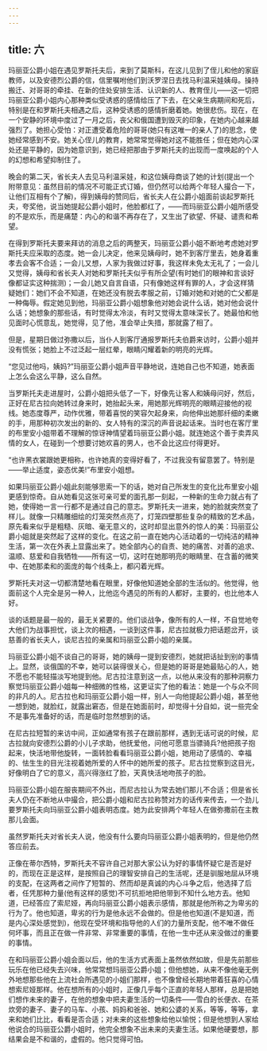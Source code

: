 ```yaml
---
---
---
```

title: 六
---




玛丽亚公爵小姐在遇见罗斯托夫后，来到了莫斯科，在这儿见到了侄儿和他的家庭教师，以及安德烈公爵的信，信里嘱咐他们到沃罗涅日去找马利温采娃姨母。操持搬迁、对哥哥的牵挂、在新的住处安排生活、认识新的人、教育侄儿——这一切把玛丽亚公爵小姐内心那种类似受诱惑的感情给压了下去，在父亲生病期间和死后，特别是在和罗斯托夫相遇之后，这种受诱惑的感情折磨着她。她很悲伤。现在，在一个安静的环境中度过了一月之后，丧父和俄国遭到毁灭的印象，在她内心越来越强烈了。她担心受怕：对正遭受着危险的哥哥(她只有这唯一的亲人了)的思念，使她经常感到不安。她关心侄儿的教育，她常常觉得她对这不能胜任；但在她内心深处还是平静的，因为她意识到，她已经把那由于罗斯托夫的出现而一度唤起的个人的幻想和希望抑制住了。

晚会的第二天，省长夫人去见马利温采娃，和这位姨母商谈了她的计划(提出一个附带意见：虽然目前的情况不可能正式订婚，但仍然可以给两个年轻人撮合一下，让他们互相有个了解)，得到姨母的赞同后，省长夫人在公爵小姐面前谈起罗斯托夫，夸奖他，说当她提起公爵小姐时，他脸都红了，——而玛丽亚公爵小姐所感受的不是欢乐，而是痛楚：内心的和谐不再存在了，又生出了欲望、怀疑、谴责和希望。

在得到罗斯托夫要来拜访的消息之后的两整天，玛丽亚公爵小姐不断地考虑她对罗斯托夫应采取的态度。她一会儿决定，他来见姨母时，她不到客厅里去，她身着重孝去会客不合适；一会儿又想，人家为我做过好事，我这样未免太无礼了；一会儿又觉得，姨母和省长夫人对她和罗斯托夫似乎有所企望(有时她们的眼神和言谈好像都证实这种揣测)；一会儿她又自言自语，只有像她这样有罪的人，才会这样猜疑她们：她们不会不知道，在她还没有脱去孝服之前，订婚对她和对她的亡父都是一种侮辱。假定她见到他，玛丽亚公爵小姐想象他对她会说什么话，她对他会说什么话；她想象的那些话，有时觉得太冷淡，有时又觉得太意味深长了。她最怕和他见面时心慌意乱，她觉得，见了他，准会举止失措，那就露了相了。

但是，星期日做过弥撒以后，当仆人到客厅通报罗斯托夫伯爵来访时，公爵小姐并没有慌张；她脸上不过泛起一层红晕，眼睛闪耀着新的明亮的光辉。

“您见过他吗，姨妈?”玛丽亚公爵小姐声音平静地说，连她自己也不知道，她表面上怎么会这么平静，这么自然。

当罗斯托夫走进屋时，公爵小姐把头低了一下，好像先让客人和姨母问好，然后，正好在尼古拉向她转过身来时，她抬起头来，用她那光辉明亮的眼睛迎接他的视线。她态度尊严，动作优雅，带着喜悦的笑容欠起身来，向他伸出她那纤细的柔嫩的手，用那种初次发出的新的、女人特有的深沉的声音说起话来。当时也在客厅里的布里安小姐带着不理解的惊讶神情望着玛丽亚公爵小姐。就连她这个善于卖弄风情的女人，在碰到一个想要讨她欢喜的男人，也不会比这应付得更好。

“也许黑衣裳跟她更相称，也许她真的变得好看了，不过我没有留意罢了。特别是——举止适度，姿态优美!”布里安小姐想。

如果玛丽亚公爵小姐此刻能够思索一下的话，她对自己所发生的变化比布里安小姐更感到惊奇。自从她看见这张可亲可爱的面孔那一刻起，一种新的生命力就占有了她，使得她一言一行都不是通过自己的意志。罗斯托夫一进来，她的脸就突然变了样儿。就像一只精雕细绘的灯笼突然点亮了，灯笼四壁那些复杂的精致的艺术品，原先看来似乎是粗糙、灰暗、毫无意义的，这时却显出意外的惊人的美：玛丽亚公爵小姐就是突然起了这样的变化。在这之前一直在她内心活动着的一切纯洁的精神生活，第一次在外表上显露出来了。她全部内心的自责、她的痛苦、对善的追求、温顺、慈爱和自我牺牲——所有这一切，这时在她那明亮的眼睛里、在含蓄的微笑中、在她那柔和的面庞的每个线条上，都闪着光辉。

罗斯托夫对这一切都清楚地看在眼里，好像他知道她全部的生活似的。他觉得，他面前这个人完全是另一种人，比他迄今遇见的所有的人都好，主要的，也比他本人好。

谈的话题是最一般的，最无关紧要的。他们谈战争，像所有的人一样，不自觉地夸大他们为战事担忧，谈上次的相遇，一谈到这件事，尼古拉就极力把话题岔开，谈慈善的省长夫人，谈尼古拉的亲属和玛丽亚公爵小姐的亲属。

玛丽亚公爵小姐不谈自己的哥哥，她的姨母一提到安德烈，她就把话扯到别的事情上。显然，谈俄国的不幸，她可以装得很关心，但是她的哥哥是她最贴心的人，她不愿也不能轻描淡写地提到他。尼古拉注意到这一点，以他从来没有的那种洞察力察觉玛丽亚公爵小姐每一种细微的性格，这更证实了他的看法：她是一个与众不同的非凡的人。尼古拉也和玛丽亚公爵小姐一样，别人一向他提起公爵小姐，甚至他一想到她，就脸红，就露出窘态，但是在她面前时，却觉得十分自如，说一些完全不是事先准备好的话，而是临时忽然想到的话。

在尼古拉短暂的来访中间，正如通常有孩子在跟前那样，遇到无话可说的时候，尼古拉就向安德烈公爵的小儿子求助，他抚爱他，问他可愿意当骠骑兵?他把孩子抱起来，快活地带他旋转，一面转脸看看玛丽亚公爵小姐，她用动了感情的、幸福的、怯生生的目光注视着她所爱的人怀中的她所爱的孩子。尼古拉觉察到这目光，好像明白了它的意义，高兴得涨红了脸，天真快活地吻孩子的脸。

玛丽亚公爵小姐在服丧期间不外出，而尼古拉认为常去她们那儿不合适；但是省长夫人仍在不断地从中撮合，把公爵小姐和尼古拉称赞对方的话传来传去，一个劲儿要罗斯托夫向玛丽亚公爵小姐表明态度。她为此安排两个年轻人在做弥撒前在主教那儿会面。

虽然罗斯托夫对省长夫人说，他没有什么要向玛丽亚公爵小姐表明的，但是他仍然答应前去。

正像在蒂尔西特，罗斯托夫不容许自己对那大家公认为好的事情怀疑它是否是好的，而现在正是这样，是按照自己的理智安排自己的生活呢，还是驯服地屈从环境的支配，在这两者之间作了短暂的、然而却是真诚的内心斗争之后，他选择了后者，任凭那种力量(他有这样的感觉)不可抗拒地把他带到不知什么地方去。他知道，已经答应了索尼娅，再向玛丽亚公爵小姐表示感情，那就是他所称之为卑劣的行为了。他也知道，卑劣的行为是他永远不会做的。但是他也知道(不是知道，而是内心深处感觉到)，他现在受环境和指导他的人们的力量所支配，他不唯不做任何坏事，而且正在做一件非常、非常重要的事情，在他一生中还从来没做过的重要的事情。

在和玛丽亚公爵小姐会面以后，他的生活方式表面上虽然依然如故，但是先前那些玩乐在他已经失去兴味，他常常想玛丽亚公爵小姐；但他想她，从来不像他毫无例外地想那些他在上流社会所遇见的小姐们那样，也不像曾经长期地带着狂喜的心情想索尼娅那样。他在想所有的小姐时，正像几乎每个正直的年轻人那样，总是把她们想作未来的妻子，在他的想象中把夫妻生活的一切条件——雪白的长便衣、在茶炊旁的妻子、妻子的马车、小孩、妈妈和爸爸、她和公婆的关系，等等，等等，拿来和她们比比，看看是否合适；对未来的这些想象给他以愉悦；但是他想到人家给他说合的玛丽亚公爵小姐时，他完全想象不出未来的夫妻生活。如果他硬要想，那结果会是不和谐的，虚假的。他只觉得可怕。